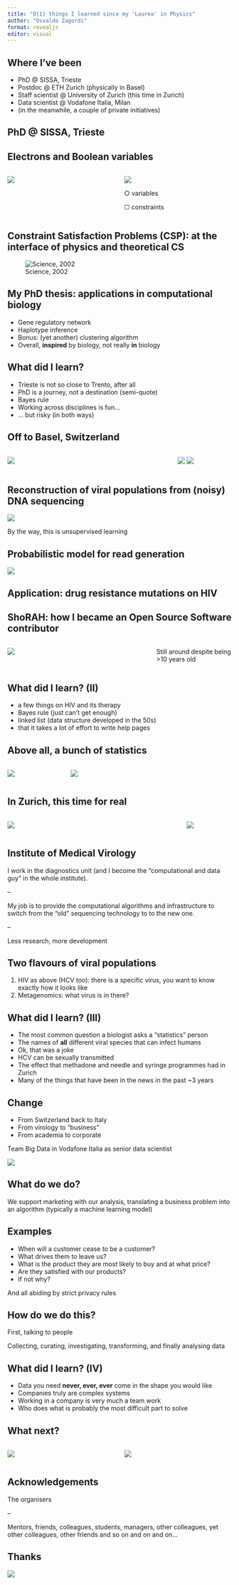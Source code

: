 ```yaml
---
title: "O(1) things I learned since my 'Laurea' in Physics"
author: "Osvaldo Zagordi"
format: revealjs
editor: visual
---
```


## Where I've been

::: incremental
-   PhD \@ SISSA, Trieste
-   Postdoc \@ ETH Zurich (physically in Basel)
-   Staff scientist \@ University of Zurich (this time in Zurich)
-   Data scientist \@ Vodafone Italia, Milan
-   (in the meanwhile, a couple of private initiatives)
:::

## PhD \@ SISSA, Trieste

## Electrons and Boolean variables

::: columns
::: {.column width="50%"}
![](images/ising-lattice.png)
:::

::: {.column width="50%"}
![](images/factor-graph.png)

○ variables

☐ constraints
:::
:::

## Constraint Satisfaction Problems (CSP): at the interface of physics and theoretical CS

![Science, 2002](images/science-2002.png)

## My PhD thesis: applications in computational biology

-   Gene regulatory network
-   Haplotype inference
-   Bonus: (yet another) clustering algorithm
-   Overall, **inspired** by biology, not really **in** biology

## What did I learn?

::: incremental
-   Trieste is not so close to Trento, after all
-   PhD is a journey, not a destination (semi-quote)
-   Bayes rule
-   Working across disciplines is fun...
-   ... but risky (in both ways)
:::

## Off to Basel, Switzerland

::: columns
::: {.column width="75%"}
![](images/panorama-basel.jpeg)
:::

::: {.column width="25%"}
![](images/bsse_logo.png) ![](images/eth_zurich.png)
:::
:::

## Reconstruction of viral populations from (noisy) DNA sequencing

![](images/shorah.png)

By the way, this is unsupervised learning

## Probabilistic model for read generation

![](images/diri_equation.png)

```{=tex}
\begin{align}
\mathbf{r}: \textrm{reads}\\
\mathbf{h}: \textrm{haplotypes, true viral sequences}\\
\mathbf{c}: \textrm{assignment of reads to haplotypes}\\
\end{align}
```

## Application: drug resistance mutations on HIV


## ShoRAH: how I became an Open Source Software contributor

::: columns
::: {.column width="65%"}
![](images/shorah_help.png)
:::

::: {.column width="35%"}
Still around despite being \>10 years old
:::
:::

## What did I learn? (II)

::: incremental
-   a few things on HIV and its therapy
-   Bayes rule (just can't get enough)
-   linked list (data structure developed in the 50s)
-   that it takes a lot of effort to write help pages
:::

## Above all, a bunch of statistics

::: columns
::: {.column width="25%"}
![](images/wasserman_cover.png)
:::

::: {.column width="75%"}
![](images/wasserman_schema.png)
:::
:::

## In Zurich, this time for real
::: columns
::: {.column width="95%"}
![](images/zurich.jpg)
:::

::: {.column width="25%"}
![](images/unizurich.jpeg)
:::
:::

## Institute of Medical Virology

I work in the diagnostics unit (and I become the "computational and data guy"
in the whole institute).

--

My job is to provide the computational algorithms and infrastructure to
switch from the "old" sequencing technology to to the new one.

--

Less research, more development

## Two flavours of viral populations

1. HIV as above (HCV too): there is a specific virus, you want to know
exactly how it looks like
2. Metagenomics: what virus is in there?

## What did I learn? (III)

::: incremental
- The most common question a biologist asks a "statistics" person
- The names of **all** different viral species that can infect humans 
- Ok, that was a joke
- HCV can be sexually transmitted
- The effect that methadone and needle and syringe programmes had in Zurich
- Many of the things that have been in the news in the past ~3 years
:::

## Change

:::incremental
- From Switzerland back to Italy
- From virology to "business"
- From academia to corporate
:::

Team Big Data in Vodafone Italia as senior data scientist

![](images/vodafone.jpeg)

## What do we do?

We support marketing with our analysis, translating a business problem
into an algorithm (typically a machine learning model)

## Examples

- When will a customer cease to be a customer?
- What drives them to leave us?
- What is the product they are most likely to buy and at what price?
- Are they satisfied with our products?
- If not why?

And all abiding by strict privacy rules

## How do we do this?

First, talking to people

Collecting, curating, investigating, transforming, and finally analysing data

## What did I learn? (IV)

::: incremental
- Data you need **never, ever, ever** come in the shape you would like
- Companies truly are complex systems
- Working in a company is very much a team work
- Who does what is probably the most difficult part to solve
:::

## What next?
::: columns
::: {.column width="40%"}
![](images/understanging_ml.jpeg)
:::

::: {.column width="40%"}
![](images/causal.png)
:::
:::

## Acknowledgements

The organisers

--

Mentors, friends, colleagues, students, managers, other colleagues, yet other
colleagues, other friends and so on and on and on...


## Thanks

![](images/here_to_help.png)
